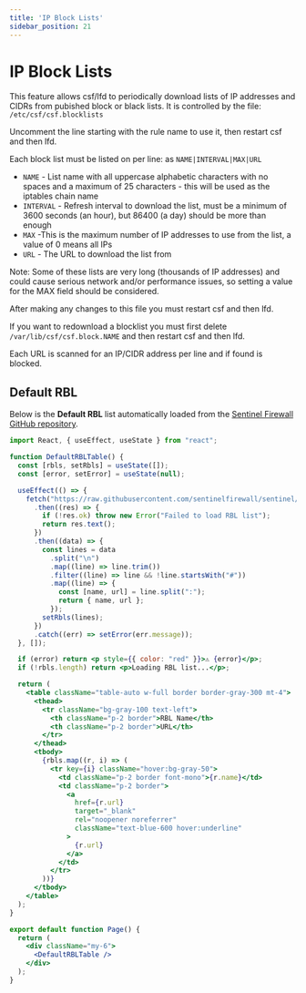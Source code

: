 ```yaml
---
title: 'IP Block Lists'
sidebar_position: 21
---
```


# IP Block Lists

This feature allows csf/lfd to periodically download lists of IP addresses and CIDRs from pubished block or black lists. It is controlled by the file: `/etc/csf/csf.blocklists`

Uncomment the line starting with the rule name to use it, then restart csf and then lfd.

Each block list must be listed on per line: as `NAME|INTERVAL|MAX|URL`
- `NAME` - List name with all uppercase alphabetic characters with no spaces and a maximum of 25 characters - this will be used as the iptables chain name
- `INTERVAL` - Refresh interval to download the list, must be a minimum of 3600 seconds (an hour), but 86400 (a day) should be more than enough
- `MAX` -This is the maximum number of IP addresses to use from the list, a value of 0 means all IPs
- `URL` - The URL to download the list from

Note: Some of these lists are very long (thousands of IP addresses) and could cause serious network and/or performance issues, so setting a value for the MAX field should be considered.

After making any changes to this file you must restart csf and then lfd.

If you want to redownload a blocklist you must first delete `/var/lib/csf/csf.block.NAME` and then restart csf and then lfd.

Each URL is scanned for an IP/CIDR address per line and if found is blocked.


## Default RBL

Below is the **Default RBL** list automatically loaded from the [Sentinel Firewall GitHub repository](https://github.com/sentinelfirewall/sentinel/blob/main/csf/csf.rbls).

```jsx live
import React, { useEffect, useState } from "react";

function DefaultRBLTable() {
  const [rbls, setRbls] = useState([]);
  const [error, setError] = useState(null);

  useEffect(() => {
    fetch("https://raw.githubusercontent.com/sentinelfirewall/sentinel/main/csf/csf.rbls")
      .then((res) => {
        if (!res.ok) throw new Error("Failed to load RBL list");
        return res.text();
      })
      .then((data) => {
        const lines = data
          .split("\n")
          .map((line) => line.trim())
          .filter((line) => line && !line.startsWith("#"))
          .map((line) => {
            const [name, url] = line.split(":");
            return { name, url };
          });
        setRbls(lines);
      })
      .catch((err) => setError(err.message));
  }, []);

  if (error) return <p style={{ color: "red" }}>⚠️ {error}</p>;
  if (!rbls.length) return <p>Loading RBL list...</p>;

  return (
    <table className="table-auto w-full border border-gray-300 mt-4">
      <thead>
        <tr className="bg-gray-100 text-left">
          <th className="p-2 border">RBL Name</th>
          <th className="p-2 border">URL</th>
        </tr>
      </thead>
      <tbody>
        {rbls.map((r, i) => (
          <tr key={i} className="hover:bg-gray-50">
            <td className="p-2 border font-mono">{r.name}</td>
            <td className="p-2 border">
              <a
                href={r.url}
                target="_blank"
                rel="noopener noreferrer"
                className="text-blue-600 hover:underline"
              >
                {r.url}
              </a>
            </td>
          </tr>
        ))}
      </tbody>
    </table>
  );
}

export default function Page() {
  return (
    <div className="my-6">
      <DefaultRBLTable />
    </div>
  );
}
